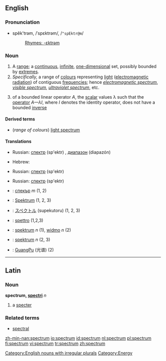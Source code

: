 
==English==

===Pronunciation===
*spĕk'trəm, /ˈspɛktrəm/, /<tt>"spEktr@m</tt>/
*:[[Rhymes:English:-ɛktrəm|Rhymes: -ɛktrəm]]

===Noun===
{{en-noun|spectr|a}}

# A [[range]]; a [[continuous]], [[infinite]], [[one-dimensional]] set, possibly bounded by [[extremes]].
# ''Specifically,'' a range of [[colour]]s representing [[light]] ([[electromagnetic radiation]]) of contiguous [[frequency|frequencies]]; hence ''[[electromagnetic spectrum]]'', ''[[visible spectrum]]'', ''[[ultraviolet spectrum]]'', etc.
# {{linearalg}} of a bounded linear operator ''A'', the [[scalar]] values λ such that the [[operator]] ''A—λI'', where ''I'' denotes the identity operator, does not have a bounded [[inverse]]

====Derived terms====
* (''range of colours'') [[light spectrum]]

====Translations====
{{trans-top|range}}
{{trans-mid}}
*Russian: [[спектр]] (sp'ektr) {{m}}, [[диапазон]] (diapazón) {{m}}
{{trans-bottom}}
{{trans-top|range of colors}}
*Hebrew: {{he-translation|ספקטרום|spéktrum}}
{{trans-mid}}
*Russian: [[спектр]] (sp'ektr) {{m}}
{{trans-bottom}}
{{trans-top|set of scalar values}}
{{trans-mid}}
*Russian: [[спектр]] (sp'ektr) {{m}}
{{trans-bottom}}
{{checktrans}}
{{trans-top|translations to be checked}}
*{{ttbc|Bulgarian}}: [[спекър]] ''m'' (1, 2)
*{{ttbc|German}}: [[Spektrum]] {{n}} (1, 2, 3)
*{{ttbc|Japanese}}: [[スペクトル]] (supekutoru) (1, 2, 3)
*{{ttbc|Italian}}: [[spettro]] {{m}} (1,2,3)
{{trans-mid}}
*{{ttbc|Polish}}: [[spektrum]] ''n'' (1), [[widmo]] ''n'' (2)
*{{ttbc|Swedish}}: [[spektrum]] ''n''  (2, 3)
*{{ttbc|Chinese}}: [[GuangPu]] (光谱) (2)
{{trans-bottom}}

[[Category:English nouns with irregular plurals]]

----

==Latin==

===Noun===
'''spectrum, [[Wiktionary Appendix:Latin second declension|spectri]]''' ''n''

# a [[specter]]

===Related terms===
*[[spectral]]

[[Category:Energy]]

[[zh-min-nan:spectrum]]
[[io:spectrum]]
[[id:spectrum]]
[[nl:spectrum]]
[[pl:spectrum]]
[[fi:spectrum]]
[[vi:spectrum]]
[[tr:spectrum]]
[[zh:spectrum]]